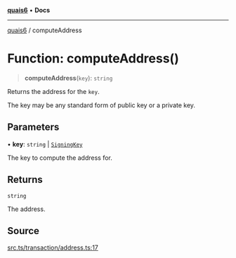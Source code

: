 [**quais6**](../README.md) • **Docs**

***

[quais6](../globals.md) / computeAddress

# Function: computeAddress()

> **computeAddress**(`key`): `string`

Returns the address for the `key`.

 The key may be any standard form of public key or a private key.

## Parameters

• **key**: `string` \| [`SigningKey`](../classes/SigningKey.md)

The key to compute the address for.

## Returns

`string`

The address.

## Source

[src.ts/transaction/address.ts:17](https://github.com/dominant-strategies/quais-6.js/blob/aca1855329c3946c627ab7f16ac5304cea7d20c5/src.ts/transaction/address.ts#L17)
